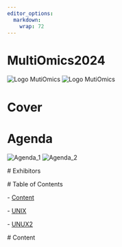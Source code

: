 ```yaml
---
editor_options: 
  markdown: 
    wrap: 72
---
```


# MultiOmics2024

<!-- pagebreak -->

![Logo MutiOmics](./Page/elements/img/Logo/Logo_Multi-omics_4.png)
![Logo MutiOmics](./Page/elements/img/Logo/Logo_Multi-omics_1.png)

<!-- pagebreak -->

# Cover

<!-- pagebreak -->

# Agenda

![Agenda_1](./Page/elements/img/Page/Agenda_1.jpeg)
![Agenda_2](./Page/elements/img/Page/Agenda_1.jpeg) <!-- pagebreak -->

\# Exhibitors <!-- pagebreak -->

\# Table of Contents

\- [Content](#content)

\- [UNIX](./02%20UNIX%20session/Content/Unix_Doc.html)

\- [UNUX2](./02%20UNIX%20session/Content/Unix_Commands.html)

<!-- pagebreak -->

\# Content
